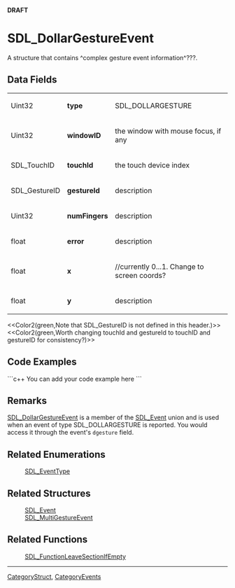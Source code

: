 <!-- pragma section-numbers off -->
<!-- pragma camelcase off -->
'''DRAFT'''

= SDL_DollarGestureEvent =
A structure that contains ^complex gesture event information^???.


== Data Fields ==
{|
|Uint32
|'''type'''
|SDL_DOLLARGESTURE
|-
|Uint32
|'''windowID'''
|the window with mouse focus, if any
|-
|SDL_TouchID
|'''touchId'''
|the touch device index
|-
|SDL_GestureID
|'''gestureId'''
|description
|-
|Uint32
|'''numFingers'''
|description
|-
|float
|'''error'''
|description
|-
|float
|'''x'''
|//currently 0...1. Change to screen coords?
|-
|float
|'''y'''
|description
|}

<<Color2(green,Note that SDL_GestureID is not defined in this header.)>>
<<Color2(green,Worth changing touchId and gestureId to touchID and gestureID for consistency?)>>

== Code Examples ==
```c++
You can add your code example here
```

== Remarks ==
[[SDL_DollarGestureEvent]] is a member of the [[SDL_Event]] union and is used when an event of type SDL_DOLLARGESTURE is reported.  You would access it through the event's <code>dgesture</code> field.

== Related Enumerations ==
:[[SDL_EventType]]

== Related Structures ==
:[[SDL_Event]]
:[[SDL_MultiGestureEvent]]

== Related Functions ==
:[[SDL_FunctionLeaveSectionIfEmpty]]

----
[[CategoryStruct]], [[CategoryEvents]]

